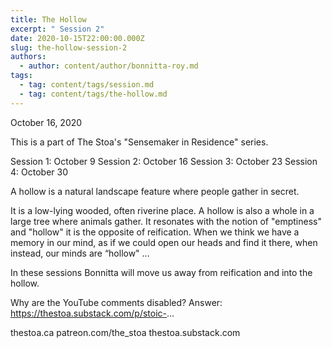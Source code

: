 ```yaml
---
title: The Hollow
excerpt: " Session 2"
date: 2020-10-15T22:00:00.000Z
slug: the-hollow-session-2
authors:
  - author: content/author/bonnitta-roy.md
tags:
  - tag: content/tags/session.md
  - tag: content/tags/the-hollow.md
---
```


October 16, 2020

This is a part of The Stoa's "Sensemaker in Residence" series. 

Session 1: October 9
Session 2: October 16
Session 3: October 23
Session 4: October 30

A hollow is a natural landscape feature where people gather in secret.

It is a low-lying wooded, often riverine place. A hollow is also a whole in a large tree where animals gather. It resonates with the notion of "emptiness" and "hollow" it is the opposite of reification. When we think we have a memory in our mind, as if we could open our heads and find it there, when instead, our minds are “hollow" …

In these sessions Bonnitta will move us away from reification and into the hollow.

Why are the YouTube comments disabled? Answer: https://thestoa.substack.com/p/stoic-...

thestoa.ca
patreon.com/the_stoa
thestoa.substack.com
